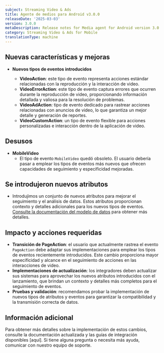 ```yaml
---
subject: Streaming Video & Ads
title: Agente de medios para Android v3.0.0
releaseDate: '2025-03-03'
version: 3.0.0
metaDescription: Release notes for Media agent for Android version 3.0.0
category: Streaming Video & Ads for Mobile
translationType: machine
---
```


## Nuevas características y mejoras

* **Nuevos tipos de eventos introducidos**

  * **VideoAction**: este tipo de evento representa acciones estándar relacionadas con la reproducción y la interacción de video.
  * **VideoErrorAction**: este tipo de evento captura errores que ocurren durante la reproducción de video, proporcionando información detallada y valiosa para la resolución de problemas.
  * **VideoAdAction**: tipo de evento dedicado para rastrear acciones relacionadas con anuncios de video, lo que garantiza un mejor detalle y generación de reportes.
  * **VideoCustomAction**: un tipo de evento flexible para acciones personalizadas e interacción dentro de la aplicación de video.

## Desusos

* **MobileVideo**
  * El tipo de evento `MobileVideo` quedó obsoleto. El usuario debería pasar a emplear los tipos de eventos más nuevos que ofrecen capacidades de seguimiento y especificidad mejoradas.

## Se introdujeron nuevos atributos

* Introdujimos un conjunto de nuevos atributos para mejorar el seguimiento y el análisis de datos. Estos atributos proporcionan contexto y detalles adicionales para los nuevos tipos de eventos. [Consulte la documentación del modelo de datos](https://github.com/newrelic/video-agent-android/blob/v3.0.0/DATAMODEL.md) para obtener más detalles.

## Impacto y acciones requeridas

* **Transición de PageAction**: el usuario que actualmente rastrea el evento `PageAction` debe adaptar sus implementaciones para emplear los tipos de eventos recientemente introducidos. Este cambio proporciona mayor especificidad y alcance en el seguimiento de acciones en las interacciones de video.
* **Implementaciones de actualización**: los integradores deben actualizar sus sistemas para aprovechar los nuevos atributos introducidos con el lanzamiento, que brindan un contexto y detalles más completos para el seguimiento de eventos.
* **Pruebas y validación**: recomendamos probar la implementación de nuevos tipos de atributos y eventos para garantizar la compatibilidad y la transmisión correcta de datos.

## Información adicional

Para obtener más detalles sobre la implementación de estos cambios, consulte la documentación actualizada y las guías de integración disponibles \[aquí]. Si tiene alguna pregunta o necesita más ayuda, comunicar con nuestro equipo de soporte.